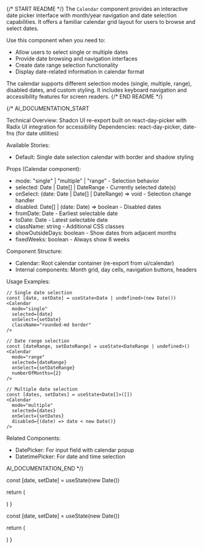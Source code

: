 
{/* START README */}
The `Calendar` component provides an interactive date picker interface with month/year navigation and date selection capabilities. It offers a familiar calendar grid layout for users to browse and select dates.

Use this component when you need to:

- Allow users to select single or multiple dates
- Provide date browsing and navigation interfaces
- Create date range selection functionality
- Display date-related information in calendar format

The calendar supports different selection modes (single, multiple, range), disabled dates, and custom styling. It includes keyboard navigation and accessibility features for screen readers.
{/* END README */}

{/\*
AI_DOCUMENTATION_START

Technical Overview: Shadcn UI re-export built on react-day-picker with Radix UI integration for accessibility
Dependencies: react-day-picker, date-fns (for date utilities)

Available Stories:

- Default: Single date selection calendar with border and shadow styling

Props (Calendar component):

- mode: "single" | "multiple" | "range" - Selection behavior
- selected: Date | Date[] | DateRange - Currently selected date(s)
- onSelect: (date: Date | Date[] | DateRange) => void - Selection change handler
- disabled: Date[] | (date: Date) => boolean - Disabled dates
- fromDate: Date - Earliest selectable date
- toDate: Date - Latest selectable date
- className: string - Additional CSS classes
- showOutsideDays: boolean - Show dates from adjacent months
- fixedWeeks: boolean - Always show 6 weeks

Component Structure:

- Calendar: Root calendar container (re-export from ui/calendar)
- Internal components: Month grid, day cells, navigation buttons, headers

Usage Examples:

```tsx
// Single date selection
const [date, setDate] = useState<Date | undefined>(new Date())
<Calendar
  mode="single"
  selected={date}
  onSelect={setDate}
  className="rounded-md border"
/>

// Date range selection
const [dateRange, setDateRange] = useState<DateRange | undefined>()
<Calendar
  mode="range"
  selected={dateRange}
  onSelect={setDateRange}
  numberOfMonths={2}
/>

// Multiple date selection
const [dates, setDates] = useState<Date[]>([])
<Calendar
  mode="multiple"
  selected={dates}
  onSelect={setDates}
  disabled={(date) => date < new Date()}
/>
```

Related Components:

- DatePicker: For input field with calendar popup
- DatetimePicker: For date and time selection

AI_DOCUMENTATION_END
\*/}

  const [date, setDate] = useState(new Date())

return (

<Calendar
  mode="single"
  selected={date}
  onSelect={setDate}
  className="rounded-md border shadow-sm"
/>
) }

  const [date, setDate] = useState(new Date())

return (

<Calendar
  mode="single"
  selected={date}
  onSelect={setDate}
  className="rounded-md border shadow-sm"
  captionLayout="dropdown"
/>
) }
